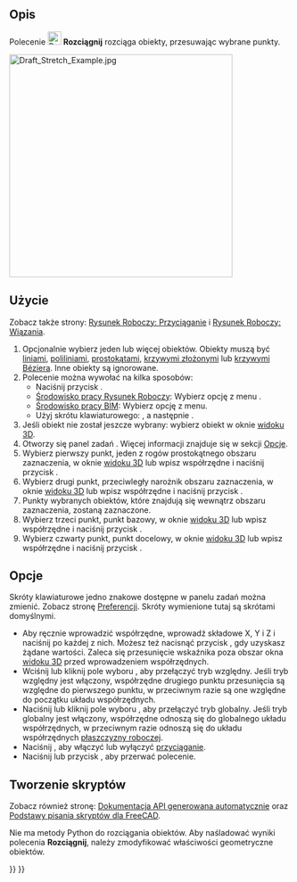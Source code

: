 <languages/>

{{Docnav/pl
|[[Draft_Trimex/pl|Przytnij / Wydłuż]]
|[[Draft_Clone/pl|Klonuj]]
|[[Draft_Workbench/pl|środowisko pracy Rysunek Roboczy]]
|IconL=Draft_Trimex.svg
|IconR=Draft_Clone.svg
|IconC=Workbench_Draft.svg
}}

{{GuiCommand/pl
|Name=Draft Stretch
|Name/pl=Rysunek Roboczy: Rozciągnij
|MenuLocation=Modyfikacja → Rozciągnij
|Workbenches=[[Draft_Workbench/pl|Rysunek Roboczy]], [[BIM_Workbench/pl|BIM]]
|Shortcut={{KEY|S}} {{KEY|H}}
|Version=0.17
}}

<span id="Description"></span>
==Opis== 

Polecenie [[Image:Draft_Stretch.svg|24px]] '''Rozciągnij''' rozciąga obiekty, przesuwając wybrane punkty.

[[Image:Draft_Stretch_Example.jpg|400px]]
{{Caption|Rozciąganie trzech linii.}}

<span id="Usage"></span>
==Użycie== 

Zobacz także strony: [[Draft_Snap/pl|Rysunek Roboczy: Przyciąganie]] i [[Draft_Constrain/pl|Rysunek Roboczy: Wiązania]].

# Opcjonalnie wybierz jeden lub więcej obiektów. Obiekty muszą być [[Draft_Line/pl|liniami]], [[Draft_Wire/pl|poliliniami]], [[Draft_Rectangle/pl|prostokątami]], [[Draft_BSpline/pl|krzywymi złożonymi]] lub [[Draft_BezCurve/pl|krzywymi Béziera]]. Inne obiekty są ignorowane.
# Polecenie można wywołać na kilka sposobów:
#* Naciśnij przycisk {{Button|[[Image:Draft_Stretch.svg|16px]] '''Rozciągnij'''}}.
#* [[Draft_Workbench/pl|Środowisko pracy Rysunek Roboczy]]: Wybierz opcję z menu {{MenuCommand|Modyfikacja → [[Image:Draft_Stretch.svg|16px]] Rozciągnij}}.
#* [[BIM_Workbench/pl|Środowisko pracy BIM]]: Wybierz opcję {{MenuCommand|Modyfikacja → [[Image:Draft_Stretch.svg|16px]] Rozciągnij}} z menu.
#* Użyj skrótu klawiaturowego: {{KEY|S}}, a następnie {{KEY|H}}.
# Jeśli obiekt nie został jeszcze wybrany: wybierz obiekt w oknie [[3D_view/pl|widoku 3D]].
# Otworzy się panel zadań {{MenuCommand|Rozciągnij}}. Więcej informacji znajduje się w sekcji [[#Opcje|Opcje]].
# Wybierz pierwszy punkt, jeden z rogów prostokątnego obszaru zaznaczenia, w oknie [[3D_view/pl|widoku 3D]] lub wpisz współrzędne i naciśnij przycisk {{Button|[[Image:Draft_AddPoint.svg|16px]] Wprowadź punkt}}.
# Wybierz drugi punkt, przeciwległy narożnik obszaru zaznaczenia, w oknie [[3D_view/pl|widoku 3D]] lub wpisz współrzędne i naciśnij przycisk {{Button|[[Image:Draft_AddPoint.svg|16px]] Wprowadź punkt}}.
# Punkty wybranych obiektów, które znajdują się wewnątrz obszaru zaznaczenia, zostaną zaznaczone.
# Wybierz trzeci punkt, punkt bazowy, w oknie [[3D_view/pl|widoku 3D]] lub wpisz współrzędne i naciśnij przycisk {{Button|[[Image:Draft_AddPoint.svg|16px]]. Wprowadź punkt}}.
# Wybierz czwarty punkt, punkt docelowy, w oknie [[3D_view/pl|widoku 3D]] lub wpisz współrzędne i naciśnij przycisk {{Button|[[Image:Draft_AddPoint.svg|16px]] Wprowadź punkt}}.

<span id="Options"></span>
==Opcje== 

Skróty klawiaturowe jedno znakowe dostępne w panelu zadań można zmienić. Zobacz stronę [[Draft_Preferences/pl|Preferencji]]. Skróty wymienione tutaj są skrótami domyślnymi.

* Aby ręcznie wprowadzić współrzędne, wprowadź składowe X, Y i Z i naciśnij {{KEY|Enter}} po każdej z nich. Możesz też nacisnąć przycisk {{Button|[[Image:Draft_AddPoint.svg|16px]] Wprowadź punkt}}, gdy uzyskasz żądane wartości. Zaleca się przesunięcie wskaźnika poza obszar okna [[3D_view|widoku 3D]] przed wprowadzeniem współrzędnych.
* Wciśnij {{KEY|R}} lub kliknij pole wyboru {{MenuCommand|Względnie}}, aby przełączyć tryb względny. Jeśli tryb względny jest włączony, współrzędne drugiego punktu przesunięcia są względne do pierwszego punktu, w przeciwnym razie są one względne do początku układu współrzędnych.
* Naciśnij {{KEY|G}} lub kliknij pole wyboru {{MenuCommand|Globalnie}}, aby przełączyć tryb globalny. Jeśli tryb globalny jest włączony, współrzędne odnoszą się do globalnego układu współrzędnych, w przeciwnym razie odnoszą się do układu współrzędnych [[Draft_SelectPlane/pl|płaszczyzny roboczej]].
* Naciśnij {{KEY|S}}, aby włączyć lub wyłączyć [[Draft_Snap/pl|przyciąganie]].
* Naciśnij {{KEY|Esc}} lub przycisk {{Button|Zamknij}}, aby przerwać polecenie.

<span id="Scripting"></span>
==Tworzenie skryptów==

Zobacz również stronę: [https://freecad.github.io/SourceDoc/ Dokumentacja API generowana automatycznie] oraz [[FreeCAD_Scripting_Basics/pl|Podstawy pisania skryptów dla FreeCAD]].

Nie ma metody Python do rozciągania obiektów. Aby naśladować wyniki polecenia '''Rozciągnij''', należy zmodyfikować właściwości geometryczne obiektów.


{{Docnav/pl
|[[Draft_Trimex/pl|Przytnij / Wydłuż]]
|[[Draft_Clone/pl|Klonuj]]
|[[Draft_Workbench/pl|środowisko pracy Rysunek Roboczy]]
|IconL=Draft_Trimex.svg
|IconR=Draft_Clone.svg
|IconC=Workbench_Draft.svg
}}

{{Draft Tools navi{{#translation:}}}}
{{Userdocnavi{{#translation:}}}}